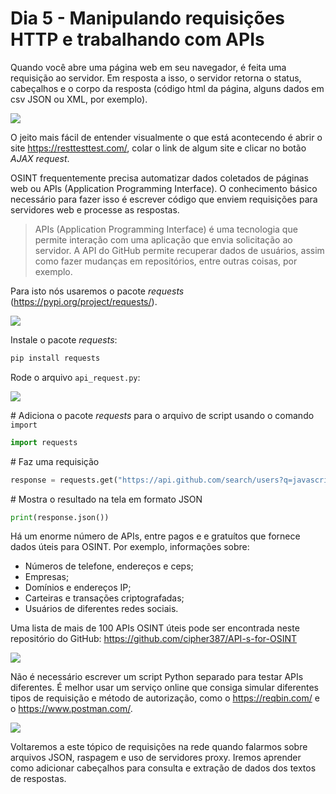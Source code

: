 # Dia 5 - Manipulando requisi&#231;&#245;es HTTP e trabalhando com APIs

Quando voc&#234; abre uma p&#225;gina web em seu navegador, &#233; feita uma requisi&#231;&#227;o ao servidor. Em resposta a isso, o servidor retorna o status, cabe&#231;alhos e o corpo da resposta (c&#243;digo html da p&#225;gina, alguns dados em csv JSON ou XML, por exemplo). 

![](img/ppo_23.png){fig-align="center"}


O jeito mais f&#225;cil de entender visualmente o que est&#225; acontecendo &#233; abrir o site <https://resttesttest.com/>, colar o link de algum site e clicar no bot&#227;o *AJAX request*.

OSINT frequentemente precisa automatizar dados coletados de p&#225;ginas web ou APIs (Application Programming Interface). O conhecimento b&#225;sico necess&#225;rio para fazer isso &#233; escrever c&#243;digo que enviem requisi&#231;&#245;es para servidores web e processe as respostas.

>APIs (Application Programming Interface) &#233; uma tecnologia que permite intera&#231;&#227;o com uma aplica&#231;&#227;o que envia solicita&#231;&#227;o ao servidor. A API do GitHub permite recuperar dados de usu&#225;rios, assim como fazer mudan&#231;as em reposit&#243;rios, entre outras coisas, por exemplo.

Para isto n&#243;s usaremos o pacote *requests* (<https://pypi.org/project/requests/>).

![](img/ppo_24.png){fig-align="center"}


Instale o pacote *requests*:

```python
pip install requests
```
Rode o arquivo `api_request.py`:

![](img/ppo_25.png){fig-align="center"} 


\#\ Adiciona o pacote *requests* para o arquivo de script usando o comando `import`

```python
import requests
```

\#\ Faz uma requisi&#231;&#227;o

```python
response = requests.get("https://api.github.com/search/users?q=javascript")
```

\#\ Mostra o resultado na tela em formato JSON

```python
print(response.json())
```

H&#225; um enorme n&#250;mero de APIs, entre pagos e e gratu&#237;tos que fornece dados &#250;teis para OSINT. Por exemplo, informa&#231;&#245;es sobre:

- N&#250;meros de telefone, endere&#231;os e ceps;
- Empresas;
- Dom&#237;nios e endere&#231;os IP;
- Carteiras e transa&#231;&#245;es criptografadas;
- Usu&#225;rios de diferentes redes sociais.

Uma lista de mais de 100 APIs OSINT &#250;teis pode ser encontrada neste reposit&#243;rio do GitHub: <https://github.com/cipher387/API-s-for-OSINT>


![](img/ppo_26.png){fig-align="center"}


N&#227;o &#233; necess&#225;rio escrever um script Python separado para testar APIs diferentes. &#201; melhor usar um servi&#231;o online que consiga simular diferentes tipos de requisi&#231;&#227;o e m&#233;todo de autoriza&#231;&#227;o, como o <https://reqbin.com/> e o <https://www.postman.com/>.



![](img/ppo_27.png){fig-align="center"}


Voltaremos a este t&#243;pico de requisi&#231;&#245;es na rede quando falarmos sobre arquivos JSON, raspagem e uso de servidores proxy. Iremos aprender como adicionar cabe&#231;alhos para consulta e extra&#231;&#227;o de dados dos textos de respostas. 




